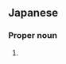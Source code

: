 {{also|啓佑}}
==Japanese==
{{ja-kanjitab|啓|祐}}

===Proper noun===
{{ja-pos|proper|けいすけ}}

# {{given name|male|lang=ja|sort=けいすけ}}